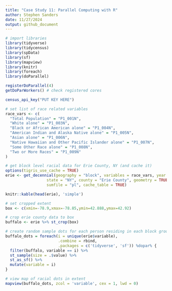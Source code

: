 ```yaml
---
title: "Case Study 11: Parallel Computing with R"
author: Stephen Sanders
date: 11/27/2024
output: github_document
---
```


```r
# import libraries
library(tidyverse)
library(tidycensus)
library(spData)
library(sf)
library(mapview)
library(knitr)
library(foreach)
library(doParallel)

registerDoParallel(4)
getDoParWorkers() # check registered cores

census_api_key("PUT KEY HERE")
```

```r
# set list of race related variables
race_vars <- c(
  "Total Population" = "P1_001N",
  "White alone" = "P1_003N",
  "Black or African American alone" = "P1_004N",
  "American Indian and Alaska Native alone" = "P1_005N",
  "Asian alone" = "P1_006N",
  "Native Hawaiian and Other Pacific Islander alone" = "P1_007N",
  "Some Other Race alone" = "P1_008N",
  "Two or More Races" = "P1_009N"
)

# get block level racial data for Erie County, NY (and cache it)
options(tigris_use_cache = TRUE)
erie <- get_decennial(geography = "block", variables = race_vars, year = 2020,
                  state = "NY", county = "Erie County", geometry = TRUE,
                  sumfile = "pl", cache_table = TRUE)

knitr::kable(head(erie), 'simple')
```

```r
# set cropped extent
box <- c(xmin=-78.9,xmax=-78.85,ymin=42.888,ymax=42.92)

# crop erie county data to box
buffalo <- erie %>% st_crop(box)

# create random sample dots for each person residing in each block group
buffalo_dots = foreach(i = unique(erie$variable), 
                       .combine = rbind,
                       .packages = c('tidyverse', 'sf')) %dopar% {
  filter(buffalo, variable == i) %>%
  st_sample(size = .$value) %>%
  st_as_sf() %>%
  mutate(variable = i)
}
```

```r
# view map of racial dots in extent
mapview(buffalo_dots, zcol = 'variable', cex = 1, lwd = 0)
```